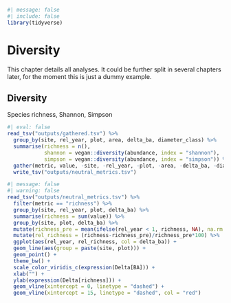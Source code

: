 ```r
#| message: false
#| include: false
library(tidyverse)
```

# Diversity

This chapter details all analyses. It could be further split in several chapters later, for the moment this is just a dummy example.

## Diversity

Species richness, Shannon, Simpson

```r
#| eval: false
read_tsv("outputs/gathered.tsv") %>% 
  group_by(site, rel_year, plot, area, delta_ba, diameter_class) %>% 
  summarise(richness = n(),
            shannon = vegan::diversity(abundance, index = "shannon"),
            simpson = vegan::diversity(abundance, index = "simpson")) %>% 
  gather(metric, value, -site, -rel_year, -plot, -area, -delta_ba, -diameter_class) %>% 
  write_tsv("outputs/neutral_metrics.tsv")
```

```r
#| message: false
#| warning: false
read_tsv("outputs/neutral_metrics.tsv") %>% 
  filter(metric == "richness") %>% 
  group_by(site, rel_year, plot, delta_ba) %>% 
  summarise(richness = sum(value)) %>% 
  group_by(site, plot, delta_ba) %>% 
  mutate(richness_pre = mean(ifelse(rel_year < 1, richness, NA), na.rm = T)) %>% 
  mutate(rel_richness = (richness-richness_pre)/richness_pre*100) %>% 
  ggplot(aes(rel_year, rel_richness, col = delta_ba)) +
  geom_line(aes(group = paste(site, plot))) +
  geom_point() +
  theme_bw() +
  scale_color_viridis_c(expression(Delta[BA])) +
  xlab("") + 
  ylab(expression(Delta[richness])) +
  geom_vline(xintercept = 0, linetype = "dashed") +
  geom_vline(xintercept = 15, linetype = "dashed", col = "red")
```
